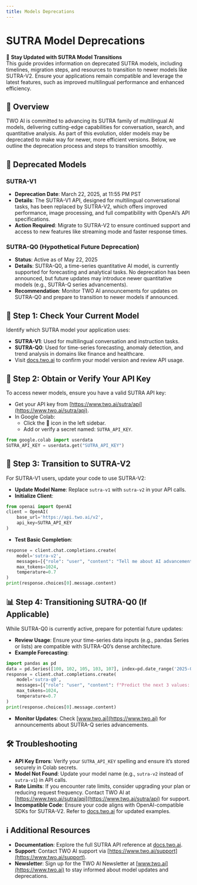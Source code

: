 ```yaml
---
title: Models Deprecations
---
```


# SUTRA Model Deprecations

📢 **Stay Updated with SUTRA Model Transitions**  
This guide provides information on deprecated SUTRA models, including timelines, migration steps, and resources to transition to newer models like SUTRA-V2. Ensure your applications remain compatible and leverage the latest features, such as improved multilingual performance and enhanced efficiency.

## 🔧 Overview
TWO AI is committed to advancing its SUTRA family of multilingual AI models, delivering cutting-edge capabilities for conversation, search, and quantitative analysis. As part of this evolution, older models may be deprecated to make way for newer, more efficient versions. Below, we outline the deprecation process and steps to transition smoothly.

## 🛑 Deprecated Models
### SUTRA-V1
- **Deprecation Date**: March 22, 2025, at 11:55 PM PST
- **Details**: The SUTRA-V1 API, designed for multilingual conversational tasks, has been replaced by SUTRA-V2, which offers improved performance, image processing, and full compatibility with OpenAI’s API specifications.[](https://www.two.ai/blog/sutra-v2-is-here)
- **Action Required**: Migrate to SUTRA-V2 to ensure continued support and access to new features like streaming mode and faster response times.

### SUTRA-Q0 (Hypothetical Future Deprecation)
- **Status**: Active as of May 22, 2025
- **Details**: SUTRA-Q0, a time-series quantitative AI model, is currently supported for forecasting and analytical tasks. No deprecation has been announced, but future updates may introduce newer quantitative models (e.g., SUTRA-Q series advancements).
- **Recommendation**: Monitor TWO AI announcements for updates on SUTRA-Q0 and prepare to transition to newer models if announced.

## 🚀 Step 1: Check Your Current Model
Identify which SUTRA model your application uses:
- **SUTRA-V1**: Used for multilingual conversation and instruction tasks.
- **SUTRA-Q0**: Used for time-series forecasting, anomaly detection, and trend analysis in domains like finance and healthcare.
- Visit [docs.two.ai](https://docs.two.ai) to confirm your model version and review API usage.

## 🔐 Step 2: Obtain or Verify Your API Key
To access newer models, ensure you have a valid SUTRA API key:
- Get your API key from [https://www.two.ai/sutra/api](https://www.two.ai/sutra/api).
- In Google Colab:
  - Click the 🔑 icon in the left sidebar.
  - Add or verify a secret named: `SUTRA_API_KEY`.

```python
from google.colab import userdata
SUTRA_API_KEY = userdata.get("SUTRA_API_KEY")
```

## 🔄 Step 3: Transition to SUTRA-V2
For SUTRA-V1 users, update your code to use SUTRA-V2:
- **Update Model Name**: Replace `sutra-v1` with `sutra-v2` in your API calls.
- **Initialize Client**:
```python
from openai import OpenAI
client = OpenAI(
    base_url='https://api.two.ai/v2',
    api_key=SUTRA_API_KEY
)
```
- **Test Basic Completion**:
```python
response = client.chat.completions.create(
    model='sutra-v2',
    messages=[{"role": "user", "content": "Tell me about AI advancements in 3 sentences."}],
    max_tokens=1024,
    temperature=0.7
)
print(response.choices[0].message.content)
```

## 📊 Step 4: Transitioning SUTRA-Q0 (If Applicable)
While SUTRA-Q0 is currently active, prepare for potential future updates:
- **Review Usage**: Ensure your time-series data inputs (e.g., pandas Series or lists) are compatible with SUTRA-Q0’s dense architecture.
- **Example Forecasting**:
```python
import pandas as pd
data = pd.Series([100, 102, 105, 103, 107], index=pd.date_range('2025-01-01', periods=5))
response = client.chat.completions.create(
    model='sutra-q0',
    messages=[{"role": "user", "content": f"Predict the next 3 values: {data.values.tolist()}"}],
    max_tokens=1024,
    temperature=0.7
)
print(response.choices[0].message.content)
```
- **Monitor Updates**: Check [www.two.ai](https://www.two.ai) for announcements about SUTRA-Q series advancements.

## 🛠 Troubleshooting
- **API Key Errors**: Verify your `SUTRA_API_KEY` spelling and ensure it’s stored securely in Colab secrets.
- **Model Not Found**: Update your model name (e.g., `sutra-v2` instead of `sutra-v1`) in API calls.
- **Rate Limits**: If you encounter rate limits, consider upgrading your plan or reducing request frequency. Contact TWO AI at [https://www.two.ai/sutra/api](https://www.two.ai/sutra/api) for support.
- **Incompatible Code**: Ensure your code aligns with OpenAI-compatible SDKs for SUTRA-V2. Refer to [docs.two.ai](https://docs.two.ai) for updated examples.

## ℹ️ Additional Resources
- **Documentation**: Explore the full SUTRA API reference at [docs.two.ai](https://docs.two.ai).
- **Support**: Contact TWO AI support via [https://www.two.ai/support](https://www.two.ai/support).
- **Newsletter**: Sign up for the TWO AI Newsletter at [www.two.ai](https://www.two.ai) to stay informed about model updates and deprecations.